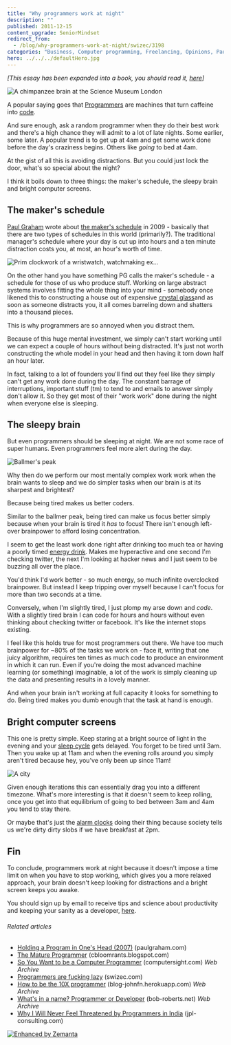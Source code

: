 ```yaml
---
title: "Why programmers work at night"
description: ""
published: 2011-12-15
content_upgrade: SeniorMindset
redirect_from:
  - /blog/why-programmers-work-at-night/swizec/3198
categories: "Business, Computer programming, Freelancing, Opinions, Paul Graham, Personal, Programmer, Programming, Side Projects, Source code"
hero: ../../../defaultHero.jpg
---
```


_\[This essay has been expanded into a book, you should read it, [here](http://nightowlsbook.com)]_

![A chimpanzee brain at the Science Museum London](https://swizec.com/wp-content/uploads/2011/12/300px-Chimp_Brain_in_a_jar8.jpg "A chimpanzee brain at the Science Museum London")

A popular saying goes that [Programmers](http://en.wikipedia.org/wiki/Programmer "Programmer") are machines that turn caffeine into [code](http://en.wikipedia.org/wiki/Source_code "Source code").

And sure enough, ask a random programmer when they do their best work and there's a high chance they will admit to a lot of late nights. Some earlier, some later. A popular trend is to get up at 4am and get some work done before the day's craziness begins. Others like _going_ to bed at 4am.

At the gist of all this is avoiding distractions. But you could just lock the door, what's so special about the night?

I think it boils down to three things: the maker's schedule, the sleepy brain and bright computer screens.

## The maker's schedule

[Paul Graham](http://paulgraham.com "Paul Graham (computer programmer)") wrote about [the maker's schedule](http://www.paulgraham.com/makersschedule.html) in 2009 - basically that there are two types of schedules in this world (primarily?). The traditional manager's schedule where your day is cut up into hours and a ten minute distraction costs you, at most, an hour's worth of time.

![Prim clockwork of a wristwatch, watchmaking ex...](https://swizec.com/wp-content/uploads/2011/12/300px-Prim_clockwork4.jpg "Prim clockwork of a wristwatch, watchmaking ex...")

On the other hand you have something PG calls the maker's schedule - a schedule for those of us who produce stuff. Working on large abstract systems involves fitting the whole thing into your mind - somebody once likened this to constructing a house out of expensive [crystal glass](http://en.wikipedia.org/wiki/Lead_glass "Lead glass")and as soon as someone distracts you, it all comes barreling down and shatters into a thousand pieces.

This is why programmers are so annoyed when you distract them.

Because of this huge mental investment, we simply can't start working until we can expect a couple of hours without being distracted. It's just not worth constructing the whole model in your head and then having it torn down half an hour later.

In fact, talking to a lot of founders you'll find out they feel like they simply can't get any work done during the day. The constant barrage of interruptions, important stuff (tm) to tend to and emails to answer simply don't allow it. So they get most of their "work work" done during the night when everyone else is sleeping.

## The sleepy brain

But even programmers should be sleeping at night. We are not some race of super humans. Even programmers feel more alert during the day.

![Ballmer's peak](https://swizec.com/wp-content/uploads/2011/12/ballmer_peak1.png "Ballmer's peak")

Why then do we perform our most mentally complex work work when the brain wants to sleep and we do simpler tasks when our brain is at its sharpest and brightest?

Because being tired makes us better coders.

Similar to the ballmer peak, being tired can make us focus better simply because when your brain is tired it _has_ to focus! There isn't enough left-over brainpower to afford losing concentration.

I seem to get the least work done right after drinking too much tea or having a poorly timed [energy drink](http://en.wikipedia.org/wiki/Energy_drink "Energy drink"). Makes me hyperactive and one second I'm checking twitter, the next I'm looking at hacker news and I just seem to be buzzing all over the place..

You'd think I'd work better - so much energy, so much infinite overclocked brainpower. But instead I keep tripping over myself because I can't focus for more than two seconds at a time.

Conversely, when I'm slightly tired, I just plomp my arse down and _code_. With a slightly tired brain I can code for hours and hours without even thinking about checking twitter or facebook. It's like the internet stops existing.

I feel like this holds true for most programmers out there. We have too much brainpower for ~80% of the tasks we work on - face it, writing that one juicy algorithm, requires ten times as much code to produce an environment in which it can run. Even if you're doing the most advanced machine learning (or something) imaginable, a lot of the work is simply cleaning up the data and presenting results in a lovely manner.

And when your brain isn't working at full capacity it looks for something to do. Being tired makes you dumb enough that the task at hand is enough.

## Bright computer screens

This one is pretty simple. Keep staring at a bright source of light in the evening and your [sleep cycle](http://en.wikipedia.org/wiki/Circadian_rhythm "Circadian rhythm") gets delayed. You forget to be tired until 3am. Then you wake up at 11am and when the evening rolls around you simply aren't tired because hey, you've only been up since 11am!

![A city](https://swizec.com/wp-content/uploads/2011/12/300px-Innsbrucklarge5.jpg "A city")

Given enough iterations this can essentially drag you into a different timezone. What's more interesting is that it doesn't seem to keep rolling, once you get into that equilibrium of going to bed between 3am and 4am you tend to stay there.

Or maybe that's just the [alarm clocks](http://en.wikipedia.org/wiki/Alarm_clock "Alarm clock") doing their thing because society tells us we're dirty dirty slobs if we have breakfast at 2pm.

## Fin

To conclude, programmers work at night because it doesn't impose a time limit on when you have to stop working, which gives you a more relaxed approach, your brain doesn't keep looking for distractions and a bright screen keeps you awake.

You should sign up by email to receive tips and science about productivity and keeping your sanity as a developer, [here](http://swiz.ec/nightowls-list).

###### Related articles

- [Holding a Program in One's Head (2007)](http://paulgraham.com/head.html) (paulgraham.com)
- [The Mature Programmer](http://cbloomrants.blogspot.com/2011/11/11-22-11-mature-programmer.html) (cbloomrants.blogspot.com)
- [So You Want to be a Computer Programmer](https://web.archive.org/web/20120207190436/http://computersight.com/programming/so-you-want-to-be-a-computer-programmer/) (computersight.com) _Web Archive_
- [Programmers are fucking lazy](https://swizec.com/blog/programmers-are-fucking-lazy/swizec/2648) (swizec.com)
- [How to be the 10X programmer](https://web.archive.org/web/20120304100937/http://blog-johnfn.herokuapp.com/entry/4) (blog-johnfn.herokuapp.com) _Web Archive_
- [What's in a name? Programmer or Developer](https://web.archive.org/web/20160308062810/http://bob-roberts.net/2011/11/06/whats-in-a-name-programmer-or-developer/) (bob-roberts.net) _Web Archive_
- [Why I Will Never Feel Threatened by Programmers in India](http://blog.jpl-consulting.com/2011/12/why-i-will-never-feel-threatened-by-programmers-in-india/) (jpl-consulting.com)

[![Enhanced by Zemanta](https://img.zemanta.com/zemified_e.png?x-id=09e13045-a79a-44fa-a93e-3fde6634f398)](http://www.zemanta.com/ "Enhanced by Zemanta")